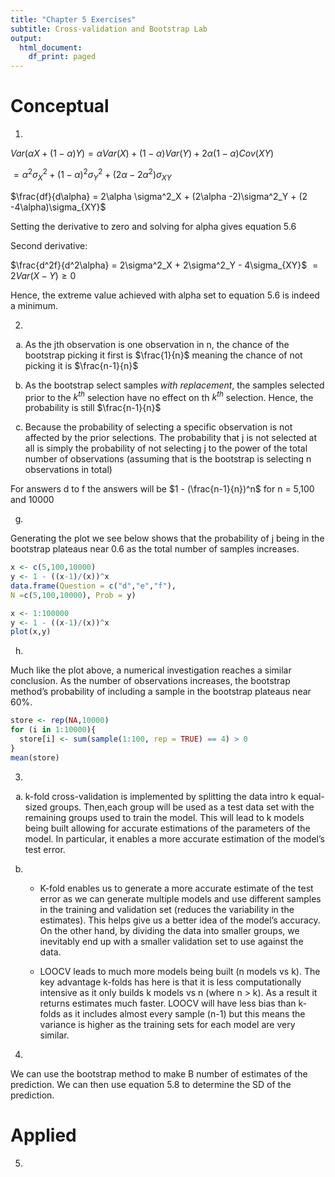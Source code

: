 ```yaml
---
title: "Chapter 5 Exercises"
subtitle: Cross-validation and Bootstrap Lab
output:
  html_document:
    df_print: paged
---
```


# Conceptual

1)

$Var(\alpha X + (1-\alpha)Y) = \alpha Var(X) + (1-\alpha)Var(Y) + 2 \alpha (1-\alpha)Cov(XY)$

$= \alpha^2 \sigma_X^2 + (1-\alpha)^2 \sigma_Y^2 + (2\alpha - 2\alpha^2)\sigma_{XY}$

$\frac{df}{d\alpha} = 2\alpha \sigma^2_X + (2\alpha -2)\sigma^2_Y + (2 -4\alpha)\sigma_{XY}$

Setting the derivative to zero and solving for alpha gives equation 5.6

Second derivative:

$\frac{d^2f}{d^2\alpha} = 2\sigma^2_X + 2\sigma^2_Y - 4\sigma_{XY}$
$= 2Var(X-Y) \geq 0$

Hence, the extreme value achieved with alpha set to equation 5.6 is indeed a minimum.

2)

a) 
As the jth observation is one observation in n, the chance of the bootstrap picking it first is $\frac{1}{n}$ meaning the chance of not picking it is $\frac{n-1}{n}$

b)
As the bootstrap select samples *with replacement*, the samples selected prior to the $k^{th}$ selection have no effect on th $k^{th}$ selection. Hence, the probability is still $\frac{n-1}{n}$

c)
Because the probability of selecting a specific observation is not affected by the prior selections. The probability that j is not selected at all is simply the probability of not selecting j to the power of the total number of observations (assuming that is the bootstrap is selecting n observations in total)

For answers d to f the answers will be $1 - (\frac{n-1}{n})^n$
for n = 5,100 and 10000

g)

Generating the plot we see below shows that the probability of j being in the bootstrap plateaus near 0.6 as the total number of samples increases.

``` r
x <- c(5,100,10000)
y <- 1 - ((x-1)/(x))^x
data.frame(Question = c("d","e","f"),
N =c(5,100,10000), Prob = y)

x <- 1:100000
y <- 1 - ((x-1)/(x))^x
plot(x,y)
```

h)

Much like the plot above, a numerical investigation reaches a similar conclusion. As the number of observations increases, the bootstrap method's probability of including a sample in the bootstrap plateaus near 60%.

``` r
store <- rep(NA,10000)
for (i in 1:10000){
  store[i] <- sum(sample(1:100, rep = TRUE) == 4) > 0
}
mean(store)
```
3)

a) 
k-fold cross-validation is implemented by splitting the data intro k equal-sized groups. Then,each group will be used as a test data set with the remaining groups used to train the model. This will lead to k models being built allowing for accurate estimations of the parameters of the model. In particular, it enables a more accurate estimation of the model's test error.

b)

  - K-fold enables us to generate a more accurate estimate of the test error as we can generate multiple models and use different samples in the training and validation set (reduces the variability in the estimates). This helps give us a better idea of the model's accuracy. On the other hand, by dividing the data into smaller groups, we inevitably end up with a smaller validation set to use against the data.

  - LOOCV leads to much more models being built (n models vs k). The key advantage k-folds has here is that it is less computationally intensive as it only builds k models vs n (where n > k). As a result it returns estimates much faster. LOOCV will have less bias than k-folds as it includes almost every sample (n-1) but this means the variance is higher as the training sets for each model are very similar.

4)

We can use the bootstrap method to make B number of estimates of the prediction. We can then use equation 5.8 to determine the SD of the prediction.

# Applied

5)
